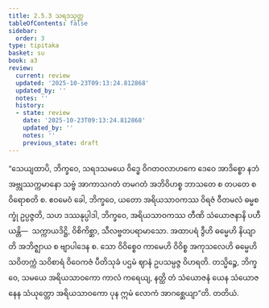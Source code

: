 ```yaml
---
title: 2.5.3 သရဒသုတ္တ
tableOfContents: false
sidebar:
  order: 3
type: tipitaka
basket: su
book: a3
review:
  current: review
  updated: '2025-10-23T09:13:24.812868'
  updated_by: ''
  notes: ''
  history:
  - state: review
    date: '2025-10-23T09:13:24.812868'
    updated_by: ''
    notes: ''
    previous_state: draft
---
```



<ReviewStatus review={frontmatter.review} showDetails={true} />

<HypothesisAnnotation frontmatter={frontmatter} />

<DynamicBreadcrumb />

<Division number="95" book="a3" e="ch" v="15" p="244">

<Paragraph number="801" book="a3">
“သေယျထာပိ, ဘိက္ခဝေ, သရဒသမယေ ဝိဒ္ဓေ ဝိဂတဝလာဟကေ ဒေဝေ အာဒိစ္စော နဘံ အဗ္ဘုဿက္ကမာနော သဗ္ဗံ အာကာသဂတံ တမဂတံ အဘိဝိဟစ္စ ဘာသတေ စ တပတေ စ ဝိရောစတိ စ.
</Paragraph>

<Paragraph number="802" book="a3">
ဧဝမေဝံ ခေါ, ဘိက္ခဝေ, ယတော အရိယသာဝကဿ ဝိရဇံ ဝီတမလံ ဓမ္မစက္ခုံ ဥပ္ပဇ္ဇတိ, သဟ ဒဿနုပ္ပါဒါ, ဘိက္ခဝေ, အရိယသာဝကဿ တီဏိ သံယောဇနာနိ ပဟီယန္တိ—  သက္ကာယဒိဋ္ဌိ, ဝိစိကိစ္ဆာ, သီလဗ္ဗတပရာမာသော.
</Paragraph>

<Paragraph number="803" book="a3">
အထာပရံ ဒွီဟိ ဓမ္မေဟိ နိယျာတိ အဘိဇ္ဈာယ စ ဗျာပါဒေန စ. သော ဝိဝိစ္စေဝ ကာမေဟိ ဝိဝိစ္စ အကုသလေဟိ ဓမ္မေဟိ သဝိတက္ကံ သဝိစာရံ ဝိဝေကဇံ ပီတိသုခံ ပဌမံ ဈာနံ ဥပသမ္ပဇ္ဇ ဝိဟရတိ. တသ္မိဉ္စေ, ဘိက္ခဝေ, သမယေ အရိယသာဝကော ကာလံ ကရေယျ, နတ္ထိ တံ သံယောဇနံ ယေန သံယောဇနေန သံယုတ္တော အရိယသာဝကော ပုန ဣမံ လောကံ အာဂစ္ဆေယျာ”တိ.

</Paragraph>
</Division>

<Paragraph number="804" type="center" book="a3">
တတိယံ.
</Paragraph>